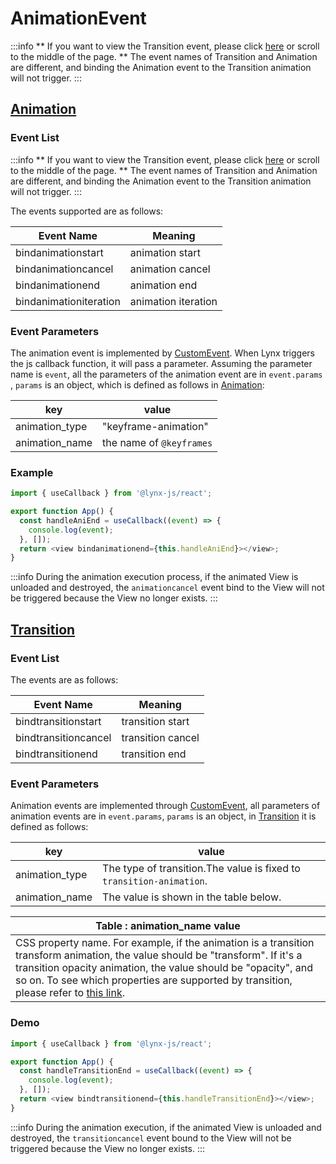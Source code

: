 # AnimationEvent

:::info
** If you want to view the Transition event, please click [here](#transition-animation) or scroll to the middle of the page. **
The event names of Transition and Animation are different, and binding the Animation event to the Transition animation will not trigger.
:::

## [Animation](../../../api/css/properties/animation.mdx)

### Event List

:::info
** If you want to view the Transition event, please click [here](#transition-animation) or scroll to the middle of the page. **
The event names of Transition and Animation are different, and binding the Animation event to the Transition animation will not trigger.
:::

The events supported are as follows:

| Event Name             | Meaning             |
| ---------------------- | ------------------- |
| bindanimationstart     | animation start     |
| bindanimationcancel    | animation cancel    |
| bindanimationend       | animation end       |
| bindanimationiteration | animation iteration |

### Event Parameters

The animation event is implemented by [CustomEvent](./custom-event). When Lynx triggers the js callback function, it will pass a parameter. Assuming the parameter name is `event`, all the parameters of the animation event are in `event.params `, `params` is an object, which is defined as follows in [Animation](../../../api/css/properties/animation.mdx):

| key            | value                    |
| -------------- | ------------------------ |
| animation_type | "keyframe-animation"     |
| animation_name | the name of `@keyframes` |

### Example

```js title="App.jsx"
import { useCallback } from '@lynx-js/react';

export function App() {
  const handleAniEnd = useCallback((event) => {
    console.log(event);
  }, []);
  return <view bindanimationend={this.handleAniEnd}></view>;
}
```

:::info
During the animation execution process, if the animated View is unloaded and destroyed, the `animationcancel` event bind to the View will not be triggered because the View no longer exists.
:::

## [Transition](../../../api/css/properties/transition.mdx)

### Event List

The events are as follows:

| Event Name           | Meaning           |
| -------------------- | ----------------- |
| bindtransitionstart  | transition start  |
| bindtransitioncancel | transition cancel |
| bindtransitionend    | transition end    |

### Event Parameters

Animation events are implemented through [CustomEvent](./custom-event), all parameters of animation events are in `event.params`, `params` is an object, in [Transition](../../../api/css/properties/transition.mdx) it is defined as follows:

| key            | value                                                                |
| -------------- | -------------------------------------------------------------------- |
| animation_type | The type of transition.The value is fixed to `transition-animation`. |
| animation_name | The value is shown in the table below.                               |

| Table : animation_name value                                                                                                                                                                                                                                                                                                                    |
| ----------------------------------------------------------------------------------------------------------------------------------------------------------------------------------------------------------------------------------------------------------------------------------------------------------------------------------------------- |
| CSS property name. For example, if the animation is a transition transform animation, the value should be "transform". If it's a transition opacity animation, the value should be "opacity", and so on. To see which properties are supported by transition, please refer to [this link](../../../api/css/properties/transition-property.mdx). |

### Demo

```js title="App.jsx"
import { useCallback } from '@lynx-js/react';

export function App() {
  const handleTransitionEnd = useCallback((event) => {
    console.log(event);
  }, []);
  return <view bindtransitionend={this.handleTransitionEnd}></view>;
}
```

:::info
During the animation execution, if the animated View is unloaded and destroyed, the `transitioncancel` event bound to the View will not be triggered because the View no longer exists.
:::

